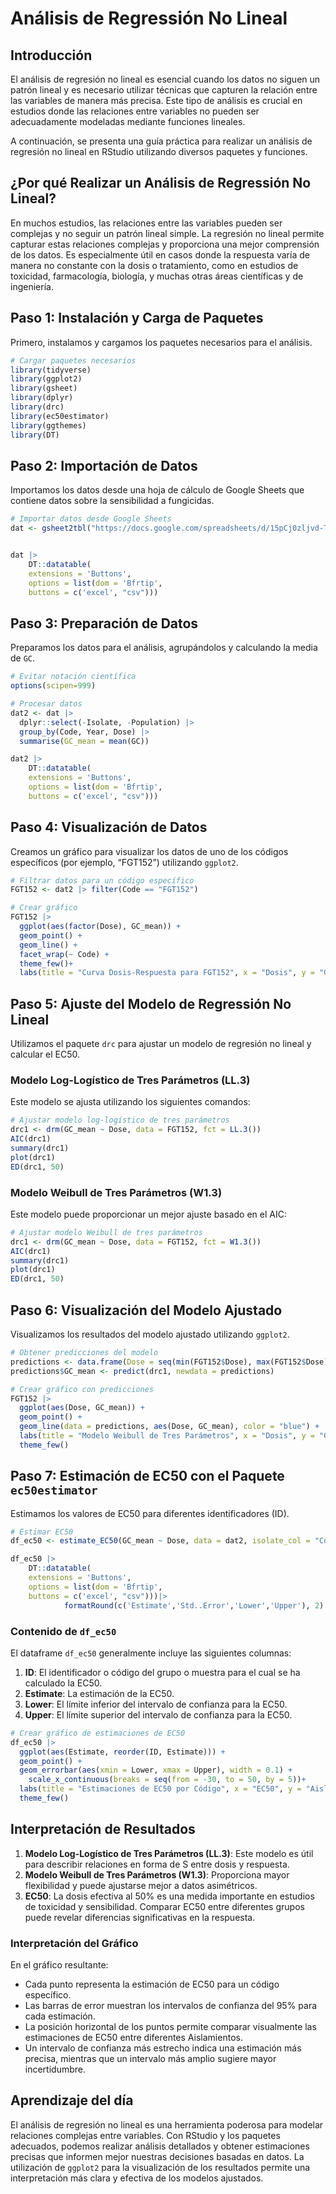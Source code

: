 # Análisis de Regressión No Lineal

## Introducción

El análisis de regresión no lineal es esencial cuando los datos no siguen un patrón lineal y es necesario utilizar técnicas que capturen la relación entre las variables de manera más precisa. Este tipo de análisis es crucial en estudios donde las relaciones entre variables no pueden ser adecuadamente modeladas mediante funciones lineales.

A continuación, se presenta una guía práctica para realizar un análisis de regresión no lineal en RStudio utilizando diversos paquetes y funciones.

## ¿Por qué Realizar un Análisis de Regressión No Lineal?

En muchos estudios, las relaciones entre las variables pueden ser complejas y no seguir un patrón lineal simple. La regresión no lineal permite capturar estas relaciones complejas y proporciona una mejor comprensión de los datos. Es especialmente útil en casos donde la respuesta varía de manera no constante con la dosis o tratamiento, como en estudios de toxicidad, farmacología, biología, y muchas otras áreas científicas y de ingeniería.

## Paso 1: Instalación y Carga de Paquetes

Primero, instalamos y cargamos los paquetes necesarios para el análisis.

```r
# Cargar paquetes necesarios
library(tidyverse)
library(ggplot2)
library(gsheet)
library(dplyr)
library(drc)
library(ec50estimator)
library(ggthemes)
library(DT)
```

## Paso 2: Importación de Datos

Importamos los datos desde una hoja de cálculo de Google Sheets que contiene datos sobre la sensibilidad a fungicidas.

```r
# Importar datos desde Google Sheets
dat <- gsheet2tbl("https://docs.google.com/spreadsheets/d/15pCj0zljvd-TGECe67OMt6sa21xO8BqUgv4d-kU8qi8/edit#gid=0")


dat |> 
    DT::datatable(
    extensions = 'Buttons', 
    options = list(dom = 'Bfrtip', 
    buttons = c('excel', "csv")))
```

## Paso 3: Preparación de Datos

Preparamos los datos para el análisis, agrupándolos y calculando la media de `GC`.

```r
# Evitar notación científica
options(scipen=999)

# Procesar datos
dat2 <- dat |> 
  dplyr::select(-Isolate, -Population) |> 
  group_by(Code, Year, Dose) |> 
  summarise(GC_mean = mean(GC))

dat2 |> 
    DT::datatable(
    extensions = 'Buttons', 
    options = list(dom = 'Bfrtip', 
    buttons = c('excel', "csv")))
```

## Paso 4: Visualización de Datos

Creamos un gráfico para visualizar los datos de uno de los códigos específicos (por ejemplo, "FGT152") utilizando `ggplot2`.

```r
# Filtrar datos para un código específico
FGT152 <- dat2 |> filter(Code == "FGT152")

# Crear gráfico
FGT152 |> 
  ggplot(aes(factor(Dose), GC_mean)) +
  geom_point() +
  geom_line() +
  facet_wrap(~ Code) +
  theme_few()+
  labs(title = "Curva Dosis-Respuesta para FGT152", x = "Dosis", y = "GC Media")
```

## Paso 5: Ajuste del Modelo de Regressión No Lineal

Utilizamos el paquete `drc` para ajustar un modelo de regresión no lineal y calcular el EC50.

### Modelo Log-Logístico de Tres Parámetros (LL.3)

Este modelo se ajusta utilizando los siguientes comandos:

```r
# Ajustar modelo log-logístico de tres parámetros
drc1 <- drm(GC_mean ~ Dose, data = FGT152, fct = LL.3())
AIC(drc1)
summary(drc1)
plot(drc1)
ED(drc1, 50)
```

### Modelo Weibull de Tres Parámetros (W1.3)

Este modelo puede proporcionar un mejor ajuste basado en el AIC:

```r
# Ajustar modelo Weibull de tres parámetros
drc1 <- drm(GC_mean ~ Dose, data = FGT152, fct = W1.3())
AIC(drc1)
summary(drc1)
plot(drc1)
ED(drc1, 50)
```

## Paso 6: Visualización del Modelo Ajustado

Visualizamos los resultados del modelo ajustado utilizando `ggplot2`.

```r
# Obtener predicciones del modelo
predictions <- data.frame(Dose = seq(min(FGT152$Dose), max(FGT152$Dose), length.out = 100))
predictions$GC_mean <- predict(drc1, newdata = predictions)

# Crear gráfico con predicciones
FGT152 |> 
  ggplot(aes(Dose, GC_mean)) +
  geom_point() +
  geom_line(data = predictions, aes(Dose, GC_mean), color = "blue") +
  labs(title = "Modelo Weibull de Tres Parámetros", x = "Dosis", y = "GC Media") +
  theme_few()
```

## Paso 7: Estimación de EC50 con el Paquete `ec50estimator`

Estimamos los valores de EC50 para diferentes identificadores (ID).

```r
# Estimar EC50
df_ec50 <- estimate_EC50(GC_mean ~ Dose, data = dat2, isolate_col = "Code", interval = "delta", fct = drc::LL.3())

df_ec50 |> 
    DT::datatable(
    extensions = 'Buttons', 
    options = list(dom = 'Bfrtip', 
    buttons = c('excel', "csv")))|> 
            formatRound(c('Estimate','Std..Error','Lower','Upper'), 2)

```

### Contenido de `df_ec50`

El dataframe `df_ec50` generalmente incluye las siguientes columnas:

1.  **ID**: El identificador o código del grupo o muestra para el cual se ha calculado la EC50.
2.  **Estimate**: La estimación de la EC50.
3.  **Lower**: El límite inferior del intervalo de confianza para la EC50.
4.  **Upper**: El límite superior del intervalo de confianza para la EC50.

```r
# Crear gráfico de estimaciones de EC50
df_ec50 |> 
  ggplot(aes(Estimate, reorder(ID, Estimate))) +
  geom_point() +
  geom_errorbar(aes(xmin = Lower, xmax = Upper), width = 0.1) +
    scale_x_continuous(breaks = seq(from = -30, to = 50, by = 5))+
  labs(title = "Estimaciones de EC50 por Código", x = "EC50", y = "Aislamiento") +
  theme_few()
```

## Interpretación de Resultados

1.  **Modelo Log-Logístico de Tres Parámetros (LL.3)**: Este modelo es útil para describir relaciones en forma de S entre dosis y respuesta.
2.  **Modelo Weibull de Tres Parámetros (W1.3)**: Proporciona mayor flexibilidad y puede ajustarse mejor a datos asimétricos.
3.  **EC50**: La dosis efectiva al 50% es una medida importante en estudios de toxicidad y sensibilidad. Comparar EC50 entre diferentes grupos puede revelar diferencias significativas en la respuesta.

### Interpretación del Gráfico

En el gráfico resultante:

-   Cada punto representa la estimación de EC50 para un código específico.
-   Las barras de error muestran los intervalos de confianza del 95% para cada estimación.
-   La posición horizontal de los puntos permite comparar visualmente las estimaciones de EC50 entre diferentes Aislamientos.
-   Un intervalo de confianza más estrecho indica una estimación más precisa, mientras que un intervalo más amplio sugiere mayor incertidumbre.

## Aprendizaje del día

El análisis de regresión no lineal es una herramienta poderosa para modelar relaciones complejas entre variables. Con RStudio y los paquetes adecuados, podemos realizar análisis detallados y obtener estimaciones precisas que informen mejor nuestras decisiones basadas en datos. La utilización de `ggplot2` para la visualización de los resultados permite una interpretación más clara y efectiva de los modelos ajustados.
